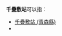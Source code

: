 '''千疊敷站'''可以指：
* [[千疊敷站_(青森縣)|千疊敷站 (青森縣)]]
* {{link-ja|千疊敷站 (長野縣)|千畳敷駅 (長野県)}}
{{disambig|cat=四字車站名消歧義}}